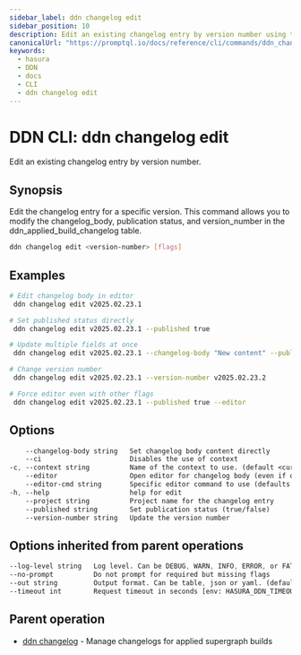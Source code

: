 ```yaml
---
sidebar_label: ddn changelog edit
sidebar_position: 10
description: Edit an existing changelog entry by version number using the DDN CLI
canonicalUrl: "https://promptql.io/docs/reference/cli/commands/ddn_changelog_edit"
keywords:
  - hasura
  - DDN
  - docs
  - CLI
  - ddn changelog edit
---
```


# DDN CLI: ddn changelog edit

Edit an existing changelog entry by version number.

## Synopsis

Edit the changelog entry for a specific version. This command allows you to modify the changelog_body, publication status, and version_number in the ddn_applied_build_changelog table.

```bash
ddn changelog edit <version-number> [flags]
```

## Examples

```bash
# Edit changelog body in editor
 ddn changelog edit v2025.02.23.1

# Set published status directly
 ddn changelog edit v2025.02.23.1 --published true

# Update multiple fields at once
 ddn changelog edit v2025.02.23.1 --changelog-body "New content" --published true

# Change version number
 ddn changelog edit v2025.02.23.1 --version-number v2025.02.23.2

# Force editor even with other flags
 ddn changelog edit v2025.02.23.1 --published true --editor
```

## Options

```sass
    --changelog-body string   Set changelog body content directly
    --ci                      Disables the use of context
-c, --context string          Name of the context to use. (default <current_context>)
    --editor                  Open editor for changelog body (even if other flags are provided)
    --editor-cmd string       Specific editor command to use (defaults to $EDITOR environment variable)
-h, --help                    help for edit
    --project string          Project name for the changelog entry
    --published string        Set publication status (true/false)
    --version-number string   Update the version number
```

## Options inherited from parent operations

```sass
--log-level string   Log level. Can be DEBUG, WARN, INFO, ERROR, or FATAL. (default "INFO")
--no-prompt          Do not prompt for required but missing flags
--out string         Output format. Can be table, json or yaml. (default "table")
--timeout int        Request timeout in seconds [env: HASURA_DDN_TIMEOUT] (default 100)
```

## Parent operation

- [ddn changelog](/reference/cli/commands/ddn_changelog) - Manage changelogs for applied supergraph builds
